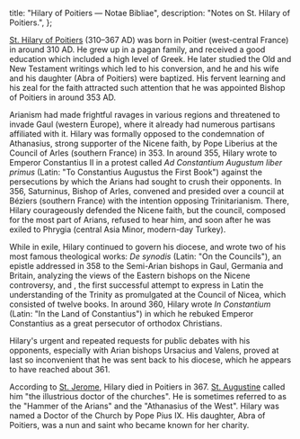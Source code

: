   title: "Hilary of Poitiers — Notae Bibliae",
  description: "Notes on St. Hilary of Poitiers.",
};

<Initial text="Hilary of Poitiers"/>

[St. Hilary of Poitiers](/glossary/names#hilary) (310–367 AD) was born in Poitier (west-central France) in around 310 AD. He grew up in a pagan family, and received a good education which included a high level of Greek. He later studied the Old and New Testament writings which led to his conversion, and he and his wife and his daughter (Abra of Poitiers) were baptized. His fervent learning and his zeal for the faith attracted such attention that he was appointed Bishop of Poitiers in around 353 AD.

Arianism had made frightful ravages in various regions and threatened to invade Gaul (western Europe), where it already had numerous partisans affiliated with it. Hilary was formally opposed to the condemnation of Athanasius, strong supporter of the Nicene faith, by Pope Liberius at the Council of Arles (southern France) in 353. In around 355, Hilary wrote to Emperor Constantius II in a protest called *Ad Constantium Augustum liber primus* (Latin: "To Constantius Augustus the First Book") against the persecutions by which the Arians had sought to crush their opponents. In 356, Saturninus, Bishop of Arles, convened and presided over a council at Béziers (southern France) with the intention opposing Trinitarianism. There, Hilary courageously defended the Nicene faith, but the council, composed for the most part of Arians, refused to hear him, and soon after he was exiled to Phrygia (central Asia Minor, modern-day Turkey).

While in exile, Hilary continued to govern his diocese, and wrote two of his most famous theological works: *De synodis* (Latin: "On the Councils"), an epistle addressed in 358 to the Semi-Arian bishops in Gaul, Germania and Britain, analyzing the views of the Eastern bishops on the Nicene controversy, and *<Definition lang="latin" anchor="de-trinitate" text="De trinitate"/>*, the first successful attempt to express in Latin the understanding of the Trinity as promulgated at the Council of Nicea, which consisted of twelve books. In around 360, Hilary wrote *In Constantium* (Latin: "In the Land of Constantius") in which he rebuked Emperor Constantius as a great persecutor of orthodox Christians.

Hilary's urgent and repeated requests for public debates with his opponents, especially with Arian bishops Ursacius and Valens, proved at last so inconvenient that he was sent back to his diocese, which he appears to have reached about 361.

According to [St. Jerome](/people/saints/latin-fathers/jerome-of-stridon), Hilary died in Poitiers in 367. [St. Augustine](/people/saints/latin-fathers/augustine-of-hippo) called him "the illustrious doctor of the churches". He is sometimes referred to as the "Hammer of the Arians" and the "Athanasius of the West". Hilary was named a Doctor of the Church by Pope Pius IX. His daughter, Abra of Poitiers, was a nun and saint who became known for her charity.
